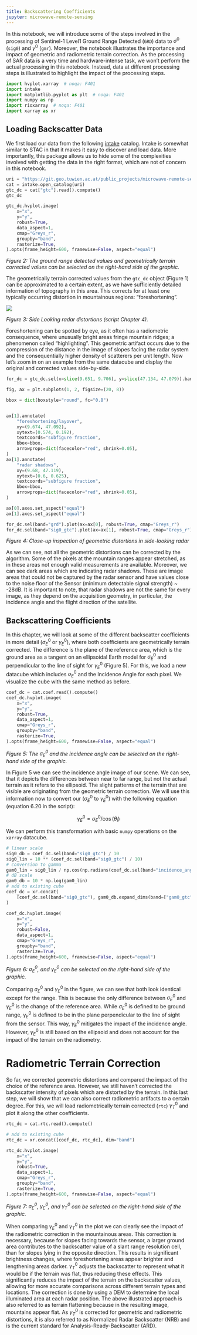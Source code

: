 ```yaml
---
title: Backscattering Coefficients
jupyter: microwave-remote-sensing
---
```



In this notebook, we will introduce some of the steps involved in the processing of Sentinel-1 Level1 Ground Range Detected (`GRD`) data to $\sigma^0$ (`sig0`) and $\gamma^0$ (`gmr`). Moreover, the notebook illustrates the importance and impact of geometric and radiometric terrain correction. As the processing of SAR data is a very time and hardware-intense task, we won't perform the actual processing in this notebook. Instead, data at different processing steps is illustrated to highlight the impact of the processing steps.


```python
import hvplot.xarray  # noqa: F401
import intake
import matplotlib.pyplot as plt  # noqa: F401
import numpy as np
import rioxarray  # noqa: F401
import xarray as xr
```

## Loading Backscatter Data

We first load our data from the following [intake](https://intake.readthedocs.io/en/latest/) catalog. Intake is somewhat similar to STAC in that it makes it easy to discover and load data. More importantly, this package allows us to hide some of the complexities involved with getting the data in the right format, which are not of concern in this notebook.

```python
uri = "https://git.geo.tuwien.ac.at/public_projects/microwave-remote-sensing/-/raw/main/microwave-remote-sensing.yml"
cat = intake.open_catalog(uri)
gtc_dc = cat["gtc"].read().compute()
gtc_dc
```

```python
gtc_dc.hvplot.image(
    x="x",
    y="y",
    robust=True,
    data_aspect=1,
    cmap="Greys_r",
    groupby="band",
    rasterize=True,
).opts(frame_height=600, framewise=False, aspect="equal")
```

*Figure 2: The ground range detected values and geometrically terrain corrected values can be selected on the right-hand side of the graphic.*

The geometrically terrain corrected values from the `gtc_dc` object (Figure 1) can be approximated to a certain extent, as we have sufficiently detailed information of topography in this area. This corrects for at least one typically occurring distortion in mountainous regions: "foreshortening".

![](../../images/side_looking_image_distortions.png)

*Figure 3: Side Looking radar distortions (script Chapter 4).*

Foreshortening can be spotted by eye, as it often has a radiometric consequence, where unusually bright areas fringe mountain ridges; a phenomenon called "highlighting". This geometric artifact occurs due to the compression of the distance in the image of slopes facing the radar system and the consequentially higher density of scatterers per unit length. Now let's zoom in on an example from the same datacube and display the original and corrected values side-by-side.

```python
for_dc = gtc_dc.sel(x=slice(9.651, 9.706), y=slice(47.134, 47.079)).band_data

fig, ax = plt.subplots(1, 2, figsize=(20, 8))

bbox = dict(boxstyle="round", fc="0.8")


ax[1].annotate(
    "foreshortening/layover",
    xy=(9.674, 47.092),
    xytext=(0.574, 0.192),
    textcoords="subfigure fraction",
    bbox=bbox,
    arrowprops=dict(facecolor="red", shrink=0.05),
)
ax[1].annotate(
    "radar shadows",
    xy=(9.68, 47.119),
    xytext=(0.6, 0.625),
    textcoords="subfigure fraction",
    bbox=bbox,
    arrowprops=dict(facecolor="red", shrink=0.05),
)

ax[0].axes.set_aspect("equal")
ax[1].axes.set_aspect("equal")

for_dc.sel(band="grd").plot(ax=ax[0], robust=True, cmap="Greys_r")
for_dc.sel(band="sig0_gtc").plot(ax=ax[1], robust=True, cmap="Greys_r")
```

*Figure 4: Close-up inspection of geometric distortions in side-looking radar*

As we can see, not all the geometric distortions can be corrected by the algorithm. Some of the pixels at the mountain ranges appear stretched, as in these areas not enough valid measurements are available. Moreover, we can see dark areas which are indicating radar shadows. These are image areas that could not be captured by the radar sensor and have values close to the noise floor of the Sensor (minimum detectable signal strength) ~ -28dB. It is important to note, that radar shadows are not the same for every image, as they depend on the acquisition geometry, in particular, the incidence angle and the flight direction of the satellite.

## Backscattering Coefficients

In this chapter, we will look at some of the different backscatter coefficients in more detail ($\sigma^0_E$ or $\gamma^0_E$), where both coefficients are geometrically terrain corrected. The difference is the plane of the reference area, which is the ground area as a tangent on an ellipsoidal Earth model for $\sigma^0_E$ and perpendicular to the line of sight for $\gamma^0_E$ (Figure 5). For this, we load a new datacube which includes $\sigma^0_E$ and the Incidence Angle for each pixel. We visualize the cube with the same method as before.

```python
coef_dc = cat.coef.read().compute()
coef_dc.hvplot.image(
    x="x",
    y="y",
    robust=True,
    data_aspect=1,
    cmap="Greys_r",
    groupby="band",
    rasterize=True,
).opts(frame_height=600, framewise=False, aspect="equal")
```

*Figure 5: The $\sigma^0_E$ and the incidence angle can be selected on the right-hand side of the graphic.*

In Figure 5 we can see the incidence angle image of our scene. We can see, that it depicts the differences between near to far range, but not the actual terrain as it refers to the ellipsoid. The slight patterns of the terrain that are visible are originating from the geometric terrain correction. We will use this information now to convert our ($\sigma^0_E$ to $\gamma^0_E$) with the following equation (equation 6.20 in the script):

$$ \gamma^0_E = \sigma^0_E / \cos(\theta_i) $$

We can perform this transformation with basic `numpy` operations on the `xarray` datacube.

```python
# linear scale
sig0_db = coef_dc.sel(band="sig0_gtc") / 10
sig0_lin = 10 ** (coef_dc.sel(band="sig0_gtc") / 10)
# conversion to gamma
gam0_lin = sig0_lin / np.cos(np.radians(coef_dc.sel(band="incidence_angle")))
# dB scale
gam0_db = 10 * np.log(gam0_lin)
# add to existing cube
coef_dc = xr.concat(
    [coef_dc.sel(band="sig0_gtc"), gam0_db.expand_dims(band=["gam0_gtc"])], dim="band"
)

coef_dc.hvplot.image(
    x="x",
    y="y",
    robust=False,
    data_aspect=1,
    cmap="Greys_r",
    groupby="band",
    rasterize=True,
).opts(frame_height=600, framewise=False, aspect="equal")
```

*Figure 6: $\sigma^0_E$, and $\gamma^0_E$ can be selected on the right-hand side of the graphic.*

Comparing $\sigma^0_E$ and $\gamma^0_E$ in the figure, we can see that both look identical except for the range. This is because the only difference between $\sigma^0_E$ and $\gamma^0_E$ is the change of the reference area. While $\sigma^0_E$ is defined to be ground range, $\gamma^0_E$ is defined to be in the plane perpendicular to the line of sight from the sensor. This way, $\gamma^0_E$ mitigates the impact of the incidence angle. However, $\gamma^0_E$ is still based on the ellipsoid and does not account for the impact of the terrain on the radiometry.

# Radiometric Terrain Correction

So far, we corrected geometric distortions and compared the impact of the choice of the reference area. However, we still haven't corrected the backscatter intensity of pixels which are distorted by the terrain. In this last step, we will show that we can also correct radiometric artifacts to a certain degree. For this, we will load radiometrically terrain corrected (`rtc`) $\gamma^0_T$ and plot it along the other coefficients.

```python
rtc_dc = cat.rtc.read().compute()

# add to existing cube
rtc_dc = xr.concat([coef_dc, rtc_dc], dim="band")

rtc_dc.hvplot.image(
    x="x",
    y="y",
    robust=True,
    data_aspect=1,
    cmap="Greys_r",
    groupby="band",
    rasterize=True,
).opts(frame_height=600, framewise=False, aspect="equal")
```

*Figure 7: $\sigma^0_E$, $\gamma^0_E$, and $\gamma^0_T$ can be selected on the right-hand side of the graphic.*

When comparing $\gamma^0_E$ and $\gamma^0_T$ in the plot we can clearly see the impact of the radiometric correction in the mountainous areas. This correction is necessary, because for slopes facing towards the sensor, a larger ground area contributes to the backscatter value of a slant range resolution cell, than for slopes lying in the opposite direction. This results in significant brightness changes, where foreshortening areas appear brighter and lengthening areas darker. $\gamma^0_T$ adjusts the backscatter to represent what it would be if the terrain was flat, thus reducing these effects. This significantly reduces the impact of the terrain on the backscatter values, allowing for more accurate comparisons across different terrain types and locations. The correction is done by using a DEM to determine the local illuminated area at each radar position. The above illustrated approach is also referred to as terrain flattening because in the resulting image, mountains appear flat. As $\gamma^0_T$ is corrected for geometric and radiometric distortions, it is also referred to as Normalized Radar Backscatter (NRB) and is the current standard for Analysis-Ready-Backscatter (ARD).
